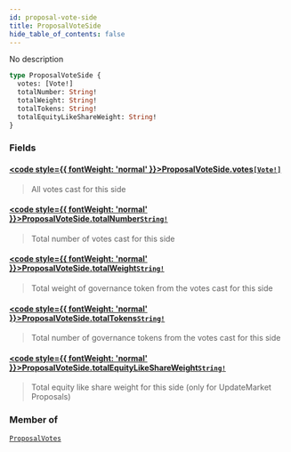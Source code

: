 ```yaml
---
id: proposal-vote-side
title: ProposalVoteSide
hide_table_of_contents: false
---
```








No description

```graphql
type ProposalVoteSide {
  votes: [Vote!]
  totalNumber: String!
  totalWeight: String!
  totalTokens: String!
  totalEquityLikeShareWeight: String!
}
```


### Fields

#### [<code style={{ fontWeight: 'normal' }}>ProposalVoteSide.<b>votes</b></code>](#)<Bullet />[`[Vote!]`](/mainnet/api/graphql/objects/vote) <Badge class="secondary" text="list"/> <Badge class="secondary" text="object"/>
> All votes cast for this side
> 

#### [<code style={{ fontWeight: 'normal' }}>ProposalVoteSide.<b>totalNumber</b></code>](#)<Bullet />[`String!`](/mainnet/api/graphql/scalars/string) <Badge class="secondary" text="non-null"/> <Badge class="secondary" text="scalar"/>
> Total number of votes cast for this side
> 

#### [<code style={{ fontWeight: 'normal' }}>ProposalVoteSide.<b>totalWeight</b></code>](#)<Bullet />[`String!`](/mainnet/api/graphql/scalars/string) <Badge class="secondary" text="non-null"/> <Badge class="secondary" text="scalar"/>
> Total weight of governance token from the votes cast for this side
> 

#### [<code style={{ fontWeight: 'normal' }}>ProposalVoteSide.<b>totalTokens</b></code>](#)<Bullet />[`String!`](/mainnet/api/graphql/scalars/string) <Badge class="secondary" text="non-null"/> <Badge class="secondary" text="scalar"/>
> Total number of governance tokens from the votes cast for this side
> 

#### [<code style={{ fontWeight: 'normal' }}>ProposalVoteSide.<b>totalEquityLikeShareWeight</b></code>](#)<Bullet />[`String!`](/mainnet/api/graphql/scalars/string) <Badge class="secondary" text="non-null"/> <Badge class="secondary" text="scalar"/>
> Total equity like share weight for this side (only for UpdateMarket Proposals)
> 



### Member of

[`ProposalVotes`](/mainnet/api/graphql/objects/proposal-votes)  <Badge class="secondary" text="object"/>



